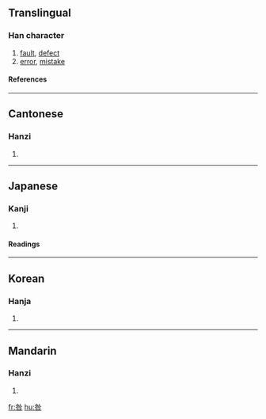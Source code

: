 ==Translingual==
===Han character===
{{Han char|rn=30|rad=口|as=05|sn=8|four=2860<sub>4</sub>|canj=竹人口 (HOR), 竹卜口 (HYR)}}
# [[fault]], [[defect]]
# [[error]], [[mistake]]
====References====
{{Han ref|kx=0185.060|dkj=03493|dj=0404.060|hdz=10607.060|uh=548E|ud=21646|bh=A953|bd=43347}}
----
==Cantonese==
===Hanzi===
{{yue-hanzi|jyut=|y=gau3}}
# {{defn|Cantonese}}
----
==Japanese==
===Kanji===
{{ja-kanji|grade=|rs=口05}}
# {{defn|Japanese}} 
====Readings====
{{ja-readings|on=[[きゅう]] (kyū), [[こう]] (kō)|kun=[[とが]] (toga), [[とがめる]] (togameru)}}
----
==Korean==
===Hanja===
{{ko-hanja|hangeul=[[구]], [[고]]|rv=gu, go|mr=ku, ko}}
# {{defn|Korean}}
----
==Mandarin==
===Hanzi===
{{cmn-hanzi|pin=[[jiù]] ([[jiu4]])|wg=chiu<sup>4</sup>}}
# {{defn|Mandarin}}

[[fr:咎]]
[[hu:咎]]